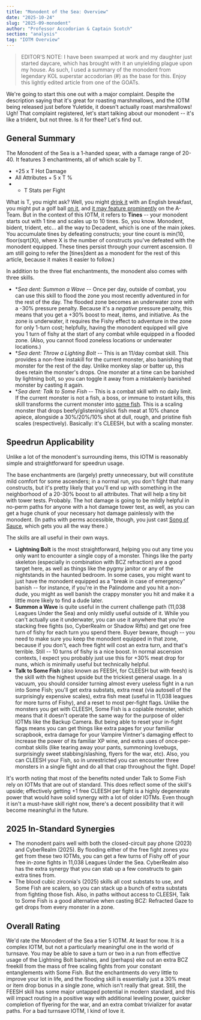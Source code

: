 ```yaml
---
title: "Monodent of the Sea: Overview"
date: "2025-10-24"
slug: "2025-09-monodent"
author: "Professor Accodorian & Captain Scotch"
section: "analysis"
tag: "IOTM Overview"
---
```


> EDITOR'S NOTE: I have been swamped at work and my daughter just started daycare, which has brought with it an unyielding plague upon my house. As such, I used a summary of the monodent from legendary KOL superstar accodorian (#) as the base for this. Enjoy this lightly edited article from one of the GOATs.

We're going to start this one out with a major complaint. Despite the description saying that it's great for roasting marshmallows, and the IOTM being released just before Yuletide, it doesn't actually roast marshmallows! Ugh! That complaint registered, let's start talking about our monodent -- it's like a trident, but not three. Is it for thee? Let's find out. 

## General Summary

The Monodent of the Sea is a 1-handed spear, with a damage range of 20-40. It features 3 enchantments, all of which scale by T.

- +25 x T Hot Damage
- All Attributes + 5 x T %
- + T Stats per Fight

What is T, you might ask? Well, you might [drink it](https://en.wikipedia.org/wiki/Tea) with an English breakfast, you might put a golf ball [on it](https://en.wikipedia.org/wiki/Tee), and [it may feature prominently](https://en.wikipedia.org/wiki/Mr._T) on the A-Team. But in the context of this IOTM, it refers to **Tines** -- your monodent starts out with 1 tine and scales up to 10 tines. So, you know. Monodent, bident, trident, etc... all the way to Decadent, which is one of the main jokes. You accumulate tines by defeating constructs; your tine count is min(10, floor(sqrt(X)), where X is the number of constructs you've defeated with the monodent equipped. These tines persist through your current ascension. (I am still going to refer the \[tines\]dent as a monodent for the rest of this article, because it makes it easier to follow.)

In addition to the three flat enchantments, the monodent also comes with three skills. 

- **Sea *dent: Summon a Wave** -- Once per day, outside of combat, you can use this skill to flood the zone you most recently adventured in for the rest of the day. The flooded zone becomes an underwater zone with a -30% pressure penalty. Because it's a *negative* pressure penalty, this means that you get a +30% boost to meat, items, and initiative. As the zone is underwater, it requires the Fishy effect to adventure in the zone for only 1-turn cost; helpfully, having the monodent equipped will give you 1 turn of fishy at the start of any combat while equipped in a flooded zone. (Also, you cannot flood zoneless locations or underwater locations.)
- **Sea *dent: Throw a Lighting Bolt** -- This is an 11/day combat skill. This provides a non-free instakill for the current monster, also banishing that monster for the rest of the day. Unlike monkey slap or batter up, this does retain the monster's drops. One monster at a time can be banished by lightning bolt, so you can toggle it away from a mistakenly banished monster by casting it again.
- **Sea *dent: Talk to Some Fish** -- This is a combat skill with no daily limit. If the current monster is not a fish, a boss, or immune to instant kills, this skill transforms the current monster into [some fish](https://wiki.kingdomofloathing.com/Some_fish). This is a scaling monster that drops beefy/glistening/slick fish meat at 10% chance apiece, alongside a 30%/20%/10% shot at dull, rough, and pristine fish scales (respectively). Basically: it's CLEESH, but with a scaling monster.  

## Speedrun Applicability

Unlike a lot of the monodent's surrounding items, this IOTM is reasonably simple and straightforward for speedrun usage. 

The base enchantments are (largely) pretty unnecessary, but will constitute mild comfort for some ascenders; in a normal run, you don't fight that many constructs, but it's pretty likely that you'll end up with something in the neighborhood of a 20-30% boost to all attributes. That will help a tiny bit with tower tests. Probably. The hot damage is going to be mildly helpful in no-perm paths for anyone with a hot damage tower test, as well, as you can get a huge chunk of your necessary hot damage painlessly with the monodent. (In paths with perms accessible, though, you just cast [Song of Sauce](https://wiki.kingdomofloathing.com/Song_of_Sauce_(effect)), which gets you all the way there.)

The skills are all useful in their own ways. 

- **Lightning Bolt** is the most straightforward, helping you out any time you only want to encounter a single copy of a monster. Things like the party skeleton (especially in combination with BCZ refraction) are a good target here, as well as things like the pygmy janitor or any of the nightstands in the haunted bedroom. In some cases, you might want to just have the monodent equipped as a "break in case of emergency" banish -- for instance, if you're in the Palindome and you hit a non-dude, you might as well banish the crappy monster you hit and make it a little more likely to find a dude later.
- **Summon a Wave** is quite useful in the current challenge path (11,038 Leagues Under the Sea) and only mildly useful outside of it. While you can't actually use it underwater, you can use it anywhere that you're stacking free fights (so, CyberRealm or Shadow Rifts) and get one free turn of fishy for each turn you spend there. Buyer beware, though -- you need to make sure you keep the monodent equipped in that zone, because if you don't, each free fight will cost an extra turn, and that's terrible. Still -- 10 turns of fishy is a nice boost. In normal ascension contexts, I expect you probably just use this for +30% meat drop for nuns, which is minimally useful but technically helpful.
- **Talk to Some Fish** (also known as FEESH, for CLEESH but with feesh) is the skill with the highest upside but the trickiest general usage. In a vacuum, you should consider turning almost every useless fight in a run into Some Fish; you'll get extra substats, extra meat (via autosell of the surprisingly expensive scales), extra fish meat (useful in 11,038 leagues for more turns of Fishy), and a reset to most per-fight flags. Unlike the monsters you get with CLEESH, Some Fish is a copiable monster, which means that it doesn't operate the same way for the purpose of older IOTMs like the Backup Camera. But being able to reset your in-fight flags means you can get things like extra pages for your familiar scrapbook, extra damage for your Vampire Vintner's damaging effect to increase the power of its familiar XP wine, and extra uses of once-per-combat skills (like tearing away your pants, summoning lovebugs, surprisingly sweet stabbing/slashing, flyers for the war, etc). Also, you can CLEESH your Fish, so in unrestricted you can encounter three monsters in a single fight and do all that crap throughout the fight. Dope!

It's worth noting that most of the benefits noted under Talk to Some Fish rely on IOTMs that are out of standard. This does reflect some of the skill's upside; effectively getting +1 free CLEESH per fight is a highly degenerate power that would have solid synergy with a lot of older IOTMs. Even though it isn't a must-have skill right now, there's a decent possibility that it will become meaningful in the future. 

## 2025 In-Standard Synergies

- The monodent pairs well with both the closed-circuit pay phone (2023) and <Link to="/analysis/2025-12-cyberrealm">CyberRealm</Link> (2025). By flooding either of the free fight zones you get from these two IOTMs, you can get a few turns of Fishy off of your free in-zone fights in 11,038 Leagues Under the Sea. CyberRealm also has the extra synergy that you can stab up a few constructs to gain extra tines from.
- The <Link to="/analysis/2025-10-blood-cubic-zirconia">blood cubic zirconia's</Link> (2025) skills all cost substats to use, and Some Fish are scalers, so you can stack up a bunch of extra substats from fighting those fish. Also, in paths without access to CLEESH, Talk to Some Fish is a good alternative when casting BCZ: Refracted Gaze to get drops from every monster in a zone.

## Overall Rating

We'd rate the Monodent of the Sea a tier 5 IOTM. At least for now. It is a complex IOTM, but not a particularly meaningful one in the world of turnsave. You may be able to save a turn or two in a run from effective usage of the Lightning Bolt banishes, and (perhaps) eke out an extra BCZ freekill from the mass of free scaling fights from your constant entanglements with Some Fish. But the enchantments do very little to improve your lot in life, and the flooding skill is essentially just a 30% meat or item drop bonus in a single zone, which isn't really that great. Still, the FEESH skill has some major untapped potential in modern standard, and this will impact routing in a positive way with additional leveling power, quicker completion of flyering for the war, and an extra combat trivializer for avatar paths. For a bad turnsave IOTM, I kind of love it.
